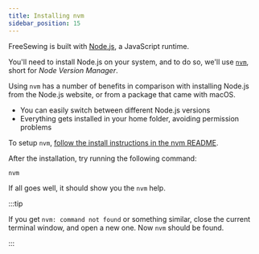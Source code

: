 ```yaml
---
title: Installing nvm
sidebar_position: 15
---
```


FreeSewing is built with [Node.js](https://nodejs.org/), a JavaScript runtime.

You'll need to install Node.js on your system, and to do so, we'll
use [`nvm`](https://github.com/nvm-sh/nvm), short for _Node Version Manager_.

Using `nvm` has a number of benefits in comparison with installing Node.js from
the Node.js website, or from a package that came with macOS.

- You can easily switch between different Node.js versions
- Everything gets installed in your home folder, avoiding permission problems

To setup `nvm`, [follow the install instructions in the nvm
README](https://github.com/nvm-sh/nvm#installing-and-updating).

After the installation, try running the following command:

```bash
nvm
```

If all goes well, it should show you the `nvm` help.

:::tip

If you get `nvm: command not found` or something similar, close the current terminal
window, and open a new one. Now `nvm` should be found.

:::
